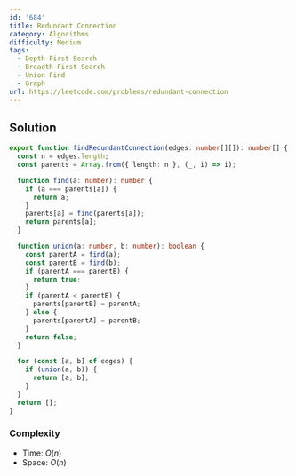 ```yaml
---
id: '684'
title: Redundant Connection
category: Algorithms
difficulty: Medium
tags:
  - Depth-First Search
  - Breadth-First Search
  - Union Find
  - Graph
url: https://leetcode.com/problems/redundant-connection
---
```


## Solution

```typescript filename="solution.ts" copy
export function findRedundantConnection(edges: number[][]): number[] {
  const n = edges.length;
  const parents = Array.from({ length: n }, (_, i) => i);

  function find(a: number): number {
    if (a === parents[a]) {
      return a;
    }
    parents[a] = find(parents[a]);
    return parents[a];
  }

  function union(a: number, b: number): boolean {
    const parentA = find(a);
    const parentB = find(b);
    if (parentA === parentB) {
      return true;
    }
    if (parentA < parentB) {
      parents[parentB] = parentA;
    } else {
      parents[parentA] = parentB;
    }
    return false;
  }

  for (const [a, b] of edges) {
    if (union(a, b)) {
      return [a, b];
    }
  }
  return [];
}
```

### Complexity

- Time: $O(n)$
- Space: $O(n)$
